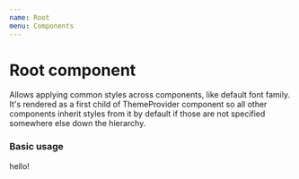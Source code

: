 ```yaml
---
name: Root
menu: Components
---
```



# Root component
Allows applying common styles across components, like default font family.
It's rendered as a first child of ThemeProvider component so all other components
inherit styles from it by default if those are not specified somewhere else down the hierarchy.

### Basic usage
<Playground>
 <Root>
   <Box>
     hello!
  </Box>
</Root>
</Playground>

